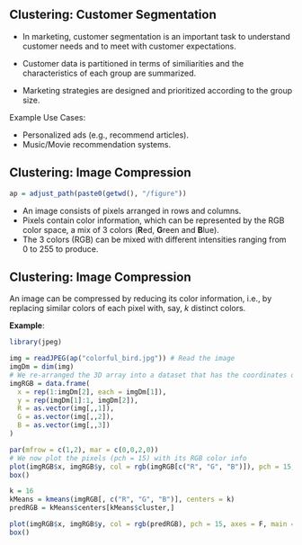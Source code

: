## Clustering: Customer Segmentation

- In marketing, customer segmentation is an important task to understand customer needs and to meet with customer expectations.

- Customer data is partitioned in terms of similiarities and the characteristics of each group are summarized.

- Marketing strategies are designed and prioritized according to the group size.

Example Use Cases:

- Personalized ads (e.g., recommend articles).
- Music/Movie recommendation systems.

<!-- # ML Use Cases: Clustering -->

<!-- - Initially define number of groups that are expected to have.  -->

<!-- - Each data point is assigned to cluster centers and new cluster centers are calculated. -->

<!-- - Iterative process is completed when the cluster centers converge/no significant change in cluster centers observed.  -->


## Clustering: Image Compression

```r
ap = adjust_path(paste0(getwd(), "/figure"))
```

- An image consists of pixels arranged in rows and columns.
- Pixels contain color information, which can be represented by the RGB color space, a mix of 3 colors (**R**ed, **G**reen and **B**lue).
- The 3 colors (RGB) can be mixed with different intensities ranging from 0 to 255 to produce.

\begin{center}
\includegraphics[width=0.45\textwidth]{`r ap("rgb-cube.png")`}

\tiny Source: By Ferlixwangg \href{https://creativecommons.org/licenses/by-sa/4.0}{CC BY-SA 4.0}, from \href{https://commons.wikimedia.org/wiki/File:Rgb-cube.gif}{Wikimedia Commons}.
\end{center}


## Clustering: Image Compression

An image can be compressed by reducing its color information, i.e., by replacing similar colors of each pixel with, say, $k$ distinct colors.

**Example**: 

```r
library(jpeg)

img = readJPEG(ap("colorful_bird.jpg")) # Read the image
imgDm = dim(img)
# We re-arranged the 3D array into a dataset that has the coordinates of the pixel and the color information (R, G and B)
imgRGB = data.frame(
  x = rep(1:imgDm[2], each = imgDm[1]),
  y = rep(imgDm[1]:1, imgDm[2]),
  R = as.vector(img[,,1]),
  G = as.vector(img[,,2]),
  B = as.vector(img[,,3])
)

par(mfrow = c(1,2), mar = c(0,0,2,0))
# We now plot the pixels (pch = 15) with its RGB color info
plot(imgRGB$x, imgRGB$y, col = rgb(imgRGB[c("R", "G", "B")]), pch = 15, axes = F, main = "Original Image", xlab = "", ylab = "")
box()

k = 16
kMeans = kmeans(imgRGB[, c("R", "G", "B")], centers = k)
predRGB = kMeans$centers[kMeans$cluster,]

plot(imgRGB$x, imgRGB$y, col = rgb(predRGB), pch = 15, axes = F, main = "Image using 16 Colors", xlab = "", ylab = "")
box()
```

